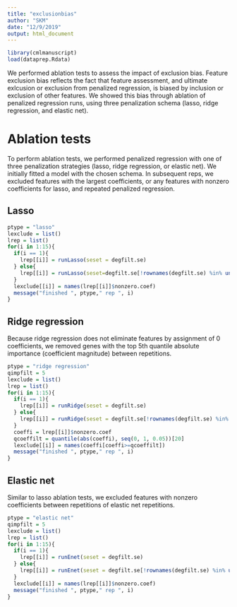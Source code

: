 ```yaml
---
title: "exclusionbias"
author: "SKM"
date: "12/9/2019"
output: html_document
---
```


```r
library(cmlmanuscript)
load(dataprep.Rdata)
```

We performed ablation tests to assess the impact of exclusion bias. Feature exclusion bias reflects the fact that feature assessment, and ultimate exlcusion or exclusion from penalized regression, is biased by inclusion or exclusion of other features. We showed this bias through ablation of penalized regression runs, using three penalization schema (lasso, ridge regression, and elastic net).

# Ablation tests

To perform ablation tests, we performed penalized regression with one of three penalization strategies (lasso, ridge regression, or elastic net). We initially fitted a model with the chosen schema. In subsequent reps, we excluded features with the largest coefficients, or any features with nonzero coefficients for lasso, and repeated penalized regression.

## Lasso

```r
ptype = "lasso"
lexclude = list()
lrep = list()
for(i in 1:15){
  if(i == 1){
    lrep[[i]] = runLasso(seset = degfilt.se)
  } else{
    lrep[[i]] = runLasso(seset=degfilt.se[!rownames(degfilt.se) %in% unlist(lexclude),])
  }
  lexclude[[i]] = names(lrep[[i]]$nonzero.coef)
  message("finished ", ptype," rep ", i)
}
```

## Ridge regression

Because ridge regression does not eliminate features by assignment of 0 coefficients, we removed genes with the top 5th quantile absolute importance (coefficient magnitude) between repetitions.

```r
ptype = "ridge regression"
qimpfilt = 5
lexclude = list()
lrep = list()
for(i in 1:15){
  if(i == 1){
    lrep[[i]] = runRidge(seset = degfilt.se)
  } else{
    lrep[[i]] = runRidge(seset = degfilt.se[!rownames(degfilt.se) %in% unlist(lexclude),])
  }
  coeffi = lrep[[i]]$nonzero.coef
  qcoeffilt = quantile(abs(coeffi), seq(0, 1, 0.05))[20]
  lexclude[[i]] = names(coeffi[coeffi>=qcoeffilt])
  message("finished ", ptype," rep ", i)
}
```

## Elastic net 

Similar to lasso ablation tests, we excluded features with nonzero coefficients between repetitions of elastic net repetitions.

```r
ptype = "elastic net"
qimpfilt = 5
lexclude = list()
lrep = list()
for(i in 1:15){
  if(i == 1){
    lrep[[i]] = runEnet(seset = degfilt.se)
  } else{
    lrep[[i]] = runEnet(seset = degfilt.se[!rownames(degfilt.se) %in% unlist(lexclude),])
  }
  lexclude[[i]] = names(lrep[[i]]$nonzero.coef)
  message("finished ", ptype," rep ", i)
}
```
